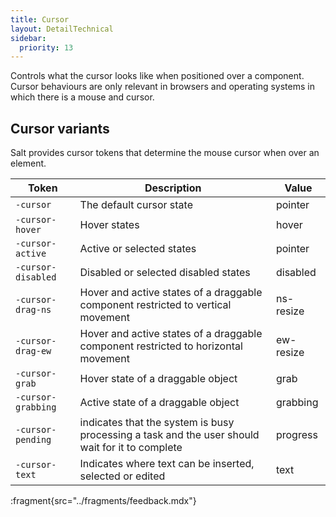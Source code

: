```yaml
---
title: Cursor
layout: DetailTechnical
sidebar:
  priority: 13
---
```


Controls what the cursor looks like when positioned over a component. Cursor behaviours are only relevant in browsers and operating systems in which there is a mouse and cursor.

## Cursor variants

Salt provides cursor tokens that determine the mouse cursor when over an element.

| Token              | Description                                                                                     | Value     |
| ------------------ | ----------------------------------------------------------------------------------------------- | --------- |
| `-cursor`          | The default cursor state                                                                        | pointer   |
| `-cursor-hover`    | Hover states                                                                                    | hover     |
| `-cursor-active`   | Active or selected states                                                                       | pointer   |
| `-cursor-disabled` | Disabled or selected disabled states                                                            | disabled  |
| `-cursor-drag-ns`  | Hover and active states of a draggable component restricted to vertical movement                | ns-resize |
| `-cursor-drag-ew`  | Hover and active states of a draggable component restricted to horizontal movement              | ew-resize |
| `-cursor-grab`     | Hover state of a draggable object                                                               | grab      |
| `-cursor-grabbing` | Active state of a draggable object                                                              | grabbing  |
| `-cursor-pending`  | indicates that the system is busy processing a task and the user should wait for it to complete | progress  |
| `-cursor-text`     | Indicates where text can be inserted, selected or edited                                        | text      |

:fragment{src="../fragments/feedback.mdx"}
